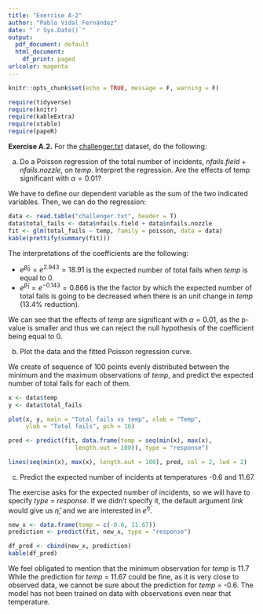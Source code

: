 ```yaml
---
title: "Exercise A-2"
author: "Pablo Vidal Fernández"
date: "`r Sys.Date()`"
output:
  pdf_document: default
  html_document:
    df_print: paged
urlcolor: magenta
---
```


```r
knitr::opts_chunk$set(echo = TRUE, message = F, warning = F)
```

```r
require(tidyverse)
require(knitr)
require(kableExtra)
require(xtable)
require(papeR)
```


**Exercise A.2.** For the [challenger.txt](https://www.youtube.com/watch?v=dQw4w9WgXcQ) dataset, do the following:

a.    Do a Poisson regression of the total number of incidents, *nfails.field* + *nfails.nozzle*, on *temp*.
Interpret the regression. Are the effects of temp significant with $\alpha = 0.01$?

We have to define our dependent variable as the sum of the two indicated variables. Then, we can do the regression:

```r
data <- read.table("challenger.txt", header = T)
data$total_fails <- data$nfails.field + data$nfails.nozzle
fit <- glm(total_fails ~ temp, family = poisson, data = data)
kable(prettify(summary(fit)))
```

The interpretations of the coefficients are the following:

-   $e^{\hat{\beta}_0} = e^{2.943} = 18.91$ is the expected number of total fails when *temp* is equal to 0.
-   $e^{\hat{\beta}_1} = e^{-0.143} = 0.866$ is the the factor by which the expected number of total fails is going to be decreased when there is an unit change in *temp* (13.4% reduction).

We can see that the effects of *temp* are significant with $\alpha = 0.01$, as the p-value is smaller and thus we can reject the null hypothesis of the coefficient being equal to 0.

b.    Plot the data and the fitted Poisson regression curve.

We create of sequence of 100 points evenly distributed between the minimum and the maximum observations of *temp*, and predict the expected number of total fails for each of them.

```r
x <- data$temp
y <- data$total_fails

plot(x, y, main = "Total fails vs temp", xlab = "Temp",
     ylab = "Total fails", pch = 16)

pred <- predict(fit, data.frame(temp = seq(min(x), max(x), 
                   length.out = 100)), type = "response")

lines(seq(min(x), max(x), length.out = 100), pred, col = 2, lwd = 2)
```

c.    Predict the expected number of incidents at temperatures -0.6 and 11.67.

The exercise asks for the expected number of incidents, so we will have to specify *type = response*. If we didn't specify it, the default argument *link* would give us $\hat{\eta}$, and we are interested in $e^{\hat{\eta}}$. 

```r
new_x <- data.frame(temp = c(-0.6, 11.67))
prediction <- predict(fit, new_x, type = "response")

df_pred <- cbind(new_x, prediction)
kable(df_pred)
```

We feel obligated to mention that the minimum observation for *temp* is 11.7 While the prediction for *temp* = 11.67 could be fine, as it is very close to observed data, we cannot be sure about the prediction for *temp* = -0.6. The model has not been trained on data with observations even near that temperature.